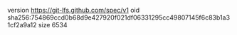 version https://git-lfs.github.com/spec/v1
oid sha256:754869ccd0b68d9e427920f021df06331295cc49807145f6c83b1a31cf2a9a12
size 6534
